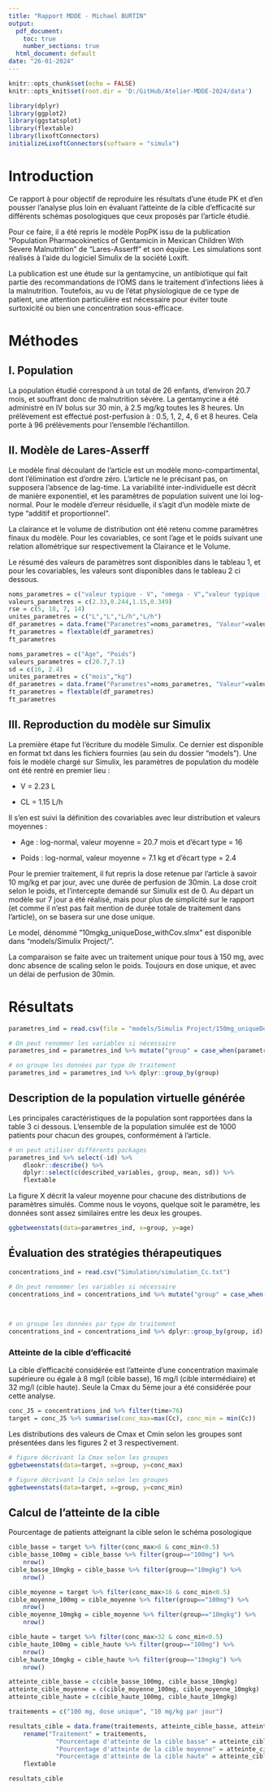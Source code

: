```yaml
---
title: "Rapport MDDE - Michael BURTIN"
output:
  pdf_document: 
    toc: true
    number_sections: true
  html_document: default
date: "26-01-2024"
---
```


```r
knitr::opts_chunk$set(echo = FALSE)
knitr::opts_knit$set(root.dir = 'D:/GitHub/Atelier-MDDE-2024/data')
```

```r
library(dplyr)
library(ggplot2)
library(ggstatsplot)
library(flextable)
library(lixoftConnectors) 
initializeLixoftConnectors(software = "simulx")
```

# Introduction

Ce rapport à pour objectif de reproduire les résultats d'une étude PK et d'en pousser l'analyse plus loin en évaluant l'atteinte de la cible d'efficacité sur différents schémas posologiques que ceux proposés par l'article étudié.

Pour ce faire, il a été repris le modèle PopPK issu de la publication "Population Pharmacokinetics of Gentamicin in Mexican Children With Severe Malnutrition" de "Lares-Asserff" et son équipe. Les simulations sont réalisés à l'aide du logiciel Simulix de la société Loxift.

La publication est une étude sur la gentamycine, un antibiotique qui fait partie des recommandations de l'OMS dans le traitement d'infections liées à la malnutrition. Toutefois, au vu de l'état physiologique de ce type de patient, une attention particulière est nécessaire pour éviter toute surtoxicité ou bien une concentration sous-efficace.

# Méthodes

## I. Population

La population étudié correspond à un total de 26 enfants, d'environ 20.7 mois, et souffrant donc de malnutrition sévère. La gentamycine a été administré en IV bolus sur 30 min, à 2.5 mg/kg toutes les 8 heures. Un prélèvement est effectué post-perfusion à : 0.5, 1, 2, 4, 6 et 8 heures. Cela porte à 96 prélèvements pour l'ensemble l'échantillon.

## II. Modèle de Lares-Asserff

Le modèle final découlant de l'article est un modèle mono-compartimental, dont l'élimination est d'ordre zéro. L'article ne le précisant pas, on supposera l'absence de lag-time. La variabilité inter-individuelle est décrit de manière exponentiel, et les paramètres de population suivent une loi log-normal. Pour le modèle d'erreur résiduelle, il s'agit d'un modèle mixte de type "additif et proportionnel".

La clairance et le volume de distribution ont été retenu comme paramètres finaux du modèle. Pour les covariables, ce sont l'age et le poids suivant une relation allométrique sur respectivement la Clairance et le Volume.

Le résumé des valeurs de paramètres sont disponibles dans le tableau 1, et pour les covariables, les valeurs sont disponibles dans le tableau 2 ci dessous.

```r
noms_parametres = c("valeur typique - V", "omega - V","valeur typique - Cl", "omega - Cl")
valeurs_parametres = c(2.33,0.244,1.15,0.349)
rse = c(5, 18, 7, 14)
unites_parametres = c("L","L","L/h","L/h")
df_parametres = data.frame("Parametres"=noms_parametres, "Valeur"=valeurs_parametres, "RSE"=rse,"Unités"=unites_parametres)
ft_parametres = flextable(df_parametres)
ft_parametres
```

```r
noms_parametres = c("Age", "Poids")
valeurs_parametres = c(20.7,7.1)
sd = c(16, 2.4)
unites_parametres = c("mois","kg")
df_parametres = data.frame("Parametres"=noms_parametres, "Valeur"=valeurs_parametres, "Sd"=sd,"Unités"=unites_parametres)
ft_parametres = flextable(df_parametres)
ft_parametres
```

## III. Reproduction du modèle sur Simulix

La première étape fut l'écriture du modèle Simulix. Ce dernier est disponible en format txt dans les fichiers fournies (au sein du dossier "models"). Une fois le modèle chargé sur Simulix, les paramètres de population du modèle ont été rentré en premier lieu :

-   V = 2.23 L

-   CL = 1.15 L/h

Il s'en est suivi la définition des covariables avec leur distribution et valeurs moyennes :

-   Age : log-normal, valeur moyenne = 20.7 mois et d'écart type = 16

-   Poids : log-normal, valeur moyenne = 7.1 kg et d'écart type = 2.4

Pour le premier traitement, il fut repris la dose retenue par l'article à savoir 10 mg/kg et par jour, avec une durée de perfusion de 30min. La dose croit selon le poids, et l'intercepte demandé sur Simulix est de 0. Au départ un modèle sur 7 jour a été réalisé, mais pour plus de simplicité sur le rapport (et comme il n'est pas fait mention de durée totale de traitement dans l'article), on se basera sur une dose unique.

Le model, dénommé "10mgkg_uniqueDose_withCov.slmx" est disponible dans "models/Simulix Project/".

La comparaison se faite avec un traitement unique pour tous à 150 mg, avec donc absence de scaling selon le poids. Toujours en dose unique, et avec un délai de perfusion de 30min.

# Résultats

```r
parametres_ind = read.csv(file = "models/Simulix Project/150mg_uniqueDose/Simulation/individualParameters.txt")
```

```r
# On peut renommer les variables si nécessaire
parametres_ind = parametres_ind %>% mutate("group" = case_when(parametres_ind$group == "simulationGroup1" ~ "10mg", parametres_ind$group == "simulationGroup2"~ "10mgkg", TRUE ~ "error"))

# on groupe les données par type de traitement
parametres_ind = parametres_ind %>% dplyr::group_by(group)
```

## Description de la population virtuelle générée

Les principales caractéristiques de la population sont rapportées dans la table 3 ci dessous. L'ensemble de la population simulée est de 1000 patients pour chacun des groupes, conformément à l'article.

```r
# on peut utiliser différents packages
parametres_ind %>% select(-id) %>%
	dlookr::describe() %>% 
	dplyr::select(c(described_variables, group, mean, sd)) %>%
	flextable
```

La figure X décrit la valeur moyenne pour chacune des distributions de paramètres simulés. Comme nous le voyons, quelque soit le paramètre, les données sont assez similaires entre les deux les groupes.

```r
ggbetweenstats(data=parametres_ind, x=group, y=age)
```

## Évaluation des stratégies thérapeutiques

```r
concentrations_ind = read.csv("Simulation/simulation_Cc.txt")
```

```r
# On peut renommer les variables si nécessaire
concentrations_ind = concentrations_ind %>% mutate("group" = case_when(concentrations_ind$group == "simulationGroup1" ~ "100mg",
																					concentrations_ind$group == "simulationGroup2"~ "10mgkg",
																					TRUE ~ "error"))

# on groupe les données par type de traitement
concentrations_ind = concentrations_ind %>% dplyr::group_by(group, id)
```

### Atteinte de la cible d'efficacité

La cible d'efficacité considérée est l'atteinte d'une concentration maximale supérieure ou égale à 8 mg/l (cible basse), 16 mg/l (cible intermédiaire) et 32 mg/l (cible haute). Seule la Cmax du 5ème jour a été considérée pour cette analyse.

```r

conc_J5 = concentrations_ind %>% filter(time>76)
target = conc_J5 %>% summarise(conc_max=max(Cc), conc_min = min(Cc))
```

Les distributions des valeurs de Cmax et Cmin selon les groupes sont présentées dans les figures 2 et 3 respectivement.

```r
# figure décrivant la Cmax selon les groupes
ggbetweenstats(data=target, x=group, y=conc_max)
```

```r
# figure décrivant la Cmin selon les groupes
ggbetweenstats(data=target, x=group, y=conc_min)
```

## Calcul de l'atteinte de la cible

Pourcentage de patients atteignant la cible selon le schéma posologique

```r
cible_basse = target %>% filter(conc_max>8 & conc_min<0.5)
cible_basse_100mg = cible_basse %>% filter(group=="100mg") %>%
	nrow()
cible_basse_10mgkg = cible_basse %>% filter(group=="10mgkg") %>%
	nrow()

cible_moyenne = target %>% filter(conc_max>16 & conc_min<0.5)
cible_moyenne_100mg = cible_moyenne %>% filter(group=="100mg") %>%
	nrow()
cible_moyenne_10mgkg = cible_moyenne %>% filter(group=="10mgkg") %>%
	nrow()

cible_haute = target %>% filter(conc_max>32 & conc_min<0.5)
cible_haute_100mg = cible_haute %>% filter(group=="100mg") %>%
	nrow()
cible_haute_10mgkg = cible_haute %>% filter(group=="10mgkg") %>%
	nrow()
```

```r

atteinte_cible_basse = c(cible_basse_100mg, cible_basse_10mgkg)
atteinte_cible_moyenne = c(cible_moyenne_100mg, cible_moyenne_10mgkg)
atteinte_cible_haute = c(cible_haute_100mg, cible_haute_10mgkg)

traitements = c("100 mg, dose unique", "10 mg/kg par jour")

resultats_cible = data.frame(traitements, atteinte_cible_basse, atteinte_cible_moyenne, atteinte_cible_haute) %>%
	rename("Traitement" = traitements,
			 "Pourcentage d'atteinte de la cible basse" = atteinte_cible_basse,
			 "Pourcentage d'atteinte de la cible moyenne" = atteinte_cible_moyenne,
			 "Pourcentage d'atteinte de la cible haute" = atteinte_cible_haute,) %>%
	flextable

resultats_cible

```
